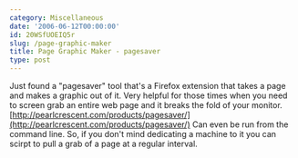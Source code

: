 ```yaml
---
category: Miscellaneous
date: '2006-06-12T00:00:00'
id: 20WSfUOEIQ5r
slug: /page-graphic-maker
title: Page Graphic Maker - pagesaver
type: post
---
```


Just found a "pagesaver" tool that's a Firefox extension that takes
a page and makes a graphic out of it. Very helpful for those times
when you need to screen grab an entire web page and it breaks the
fold of your monitor.
[http://pearlcrescent.com/products/pagesaver/](http://pearlcrescent.com/products/pagesaver/)
Can even be run from the command line. So, if you don't mind
dedicating a machine to it you can scirpt to pull a grab of a page
at a regular interval.